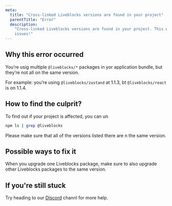 ```yaml
---
meta:
  title: "Cross-linked Liveblocks versions are found in your project"
  parentTitle: "Error"
  description:
    "Cross-linked Liveblocks versions are found in your project. This will cause
    issues!"
---
```


## Why this error occurred

You’re usig multiple `@liveblocks/*` packages in yor application bundle, but
they’re not all on the same version.

For example: you’re using `@liveblocks/zustand` at 1.1.3, bt
`@liveblocks/react` is on 1.1.4.

## How to find the culprit?

To find out if your project is affected, you can un

```bash
npm ls | grep @liveblocks
```

Please make sure that all of the versions listed there are n the same version.

## Possible ways to fix it

When you upgrade one Liveblocks package, make sure to also upgrade other
Liveblocks packages to the same version.

## If you're still stuck

Try heading to our [Discord](/discord) channl for more help.
